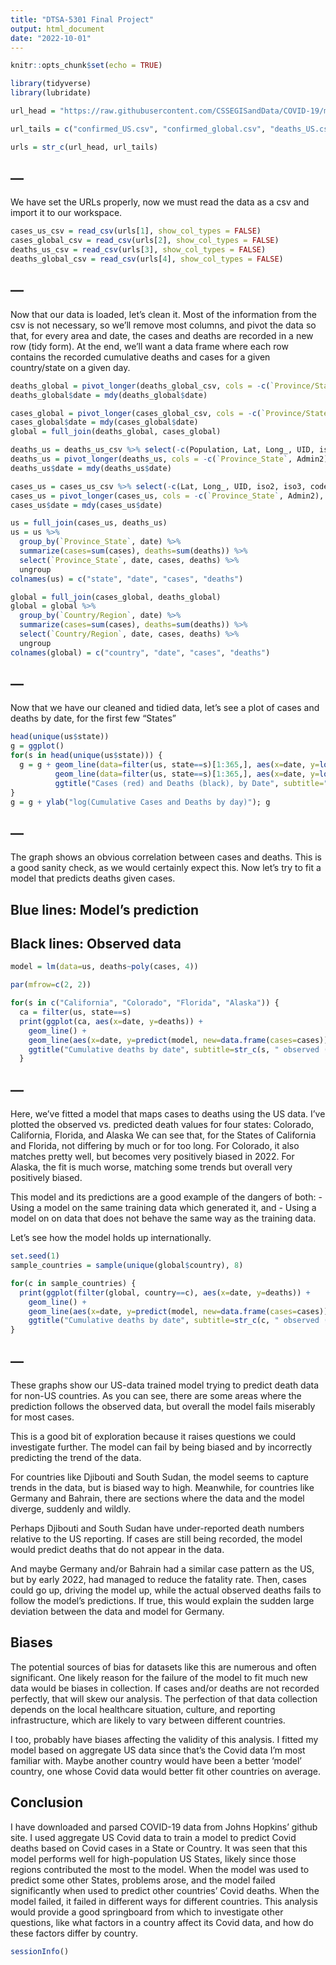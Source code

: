 ```yaml
---
title: "DTSA-5301 Final Project"
output: html_document
date: "2022-10-01"
---
```


```r
knitr::opts_chunk$set(echo = TRUE)

library(tidyverse)
library(lubridate)

url_head = "https://raw.githubusercontent.com/CSSEGISandData/COVID-19/master/csse_covid_19_data/csse_covid_19_time_series/time_series_covid19_"

url_tails = c("confirmed_US.csv", "confirmed_global.csv", "deaths_US.csv", "deaths_global.csv")

urls = str_c(url_head, url_tails)
```
## ---  
We have set the URLs properly, now we must read the data as a csv and import it to our workspace.
  
```r
cases_us_csv = read_csv(urls[1], show_col_types = FALSE)
cases_global_csv = read_csv(urls[2], show_col_types = FALSE)
deaths_us_csv = read_csv(urls[3], show_col_types = FALSE)
deaths_global_csv = read_csv(urls[4], show_col_types = FALSE)
```
  
## ---
Now that our data is loaded, let’s clean it.
Most of the information from the csv is not necessary, so we’ll remove most columns, and pivot the data so that, for every area and date, the cases and deaths are recorded in a new row (tidy form).
At the end, we’ll want a data frame where each row contains the recorded cumulative deaths and cases for a given country/state on a given day.  
```r
deaths_global = pivot_longer(deaths_global_csv, cols = -c(`Province/State`, `Country/Region`, Lat, Long), names_to="date", values_to = "deaths") %>% select(-c(Lat, Long))
deaths_global$date = mdy(deaths_global$date)

cases_global = pivot_longer(cases_global_csv, cols = -c(`Province/State`, `Country/Region`, Lat, Long), names_to="date", values_to = "cases") %>% select(-c(Lat, Long))
cases_global$date = mdy(cases_global$date)
global = full_join(deaths_global, cases_global)

deaths_us = deaths_us_csv %>% select(-c(Population, Lat, Long_, UID, iso2, iso3, code3, FIPS, Country_Region, Combined_Key))
deaths_us = pivot_longer(deaths_us, cols = -c(`Province_State`, Admin2), names_to="date", values_to = "deaths")
deaths_us$date = mdy(deaths_us$date)

cases_us = cases_us_csv %>% select(-c(Lat, Long_, UID, iso2, iso3, code3, FIPS, Country_Region, Combined_Key))
cases_us = pivot_longer(cases_us, cols = -c(`Province_State`, Admin2), names_to="date", values_to = "cases")
cases_us$date = mdy(cases_us$date)

```

```r
us = full_join(cases_us, deaths_us)
us = us %>%
  group_by(`Province_State`, date) %>%
  summarize(cases=sum(cases), deaths=sum(deaths)) %>%
  select(`Province_State`, date, cases, deaths) %>%
  ungroup
colnames(us) = c("state", "date", "cases", "deaths")

global = full_join(cases_global, deaths_global)
global = global %>%
  group_by(`Country/Region`, date) %>%
  summarize(cases=sum(cases), deaths=sum(deaths)) %>%
  select(`Country/Region`, date, cases, deaths) %>%
  ungroup
colnames(global) = c("country", "date", "cases", "deaths")
```
  
## ---
Now that we have our cleaned and tidied data, let’s see a plot of cases and deaths by date, for the first few “States”
```r
head(unique(us$state))
g = ggplot()
for(s in head(unique(us$state))) {
  g = g + geom_line(data=filter(us, state==s)[1:365,], aes(x=date, y=log(deaths)), color="black") + 
          geom_line(data=filter(us, state==s)[1:365,], aes(x=date, y=log(cases)), color="red") +
          ggtitle("Cases (red) and Deaths (black), by Date", subtitle="Logarithmic plot, selected US states (1 year)")
}
g = g + ylab("log(Cumulative Cases and Deaths by day)"); g
```
  
## ---
The graph shows an obvious correlation between cases and deaths. This is a good sanity check, as we would certainly expect this.
Now let’s try to fit a model that predicts deaths given cases.

## Blue lines: Model's prediction
## Black lines: Observed data
```r
model = lm(data=us, deaths~poly(cases, 4))

par(mfrow=c(2, 2))

for(s in c("California", "Colorado", "Florida", "Alaska")) {
  ca = filter(us, state==s)
  print(ggplot(ca, aes(x=date, y=deaths)) + 
    geom_line() + 
    geom_line(aes(x=date, y=predict(model, new=data.frame(cases=cases))), color="blue") +
    ggtitle("Cumulative deaths by date", subtitle=str_c(s, " observed (black) and US-based model predictions (blue)")))
  }
```
  
## ---
Here, we’ve fitted a model that maps cases to deaths using the US data.
I’ve plotted the observed vs. predicted death values for four states: Colorado, California, Florida, and Alaska We can see that, for the States of California and Florida, not differing by much or for too long.
For Colorado, it also matches pretty well, but becomes very positively biased in 2022.
For Alaska, the fit is much worse, matching some trends but overall very positively biased.

This model and its predictions are a good example of the dangers of both: - Using a model on the same training data which generated it, and - Using a model on on data that does not behave the same way as the training data.

Let’s see how the model holds up internationally.
```r
set.seed(1)
sample_countries = sample(unique(global$country), 8)

for(c in sample_countries) {
  print(ggplot(filter(global, country==c), aes(x=date, y=deaths)) + 
    geom_line() + 
    geom_line(aes(x=date, y=predict(model, new=data.frame(cases=cases))), color="blue") +
    ggtitle("Cumulative deaths by date", subtitle=str_c(c, " observed (black) and US-based model predictions (blue)")))
}
```
  
## ---
These graphs show our US-data trained model trying to predict death data for non-US countries.
As you can see, there are some areas where the prediction follows the observed data, but overall the model fails miserably for most cases.

This is a good bit of exploration because it raises questions we could investigate further. The model can fail by being biased and by incorrectly predicting the trend of the data.

For countries like Djibouti and South Sudan, the model seems to capture trends in the data, but is biased way to high. Meanwhile, for countries like Germany and Bahrain, there are sections where the data and the model diverge, suddenly and wildly.

Perhaps Djibouti and South Sudan have under-reported death numbers relative to the US reporting. If cases are still being recorded, the model would predict deaths that do not appear in the data.

And maybe Germany and/or Bahrain had a similar case pattern as the US, but by early 2022, had managed to reduce the fatality rate. Then, cases could go up, driving the model up, while the actual observed deaths fails to follow the model’s predictions. If true, this would explain the sudden large deviation between the data and model for Germany.
  
  
## Biases
The potential sources of bias for datasets like this are numerous and often significant.
One likely reason for the failure of the model to fit much new data would be biases in collection. If cases and/or deaths are not recorded perfectly, that will skew our analysis. The perfection of that data collection depends on the local healthcare situation, culture, and reporting infrastructure, which are likely to vary between different countries.

I too, probably have biases affecting the validity of this analysis. I fitted my model based on aggregate US data since that’s the Covid data I’m most familiar with. Maybe another country would have been a better ‘model’ country, one whose Covid data would better fit other countries on average.
  
  
## Conclusion
I have downloaded and parsed COVID-19 data from Johns Hopkins’ github site. I used aggregate US Covid data to train a model to predict Covid deaths based on Covid cases in a State or Country.
It was seen that this model performs well for high-population US States, likely since those regions contributed the most to the model. When the model was used to predict some other States, problems arose, and the model failed significantly when used to predict other countries’ Covid deaths.
When the model failed, it failed in different ways for different countries. This analysis would provide a good springboard from which to investigate other questions, like what factors in a country affect its Covid data, and how do these factors differ by country.
```r
sessionInfo()
```

